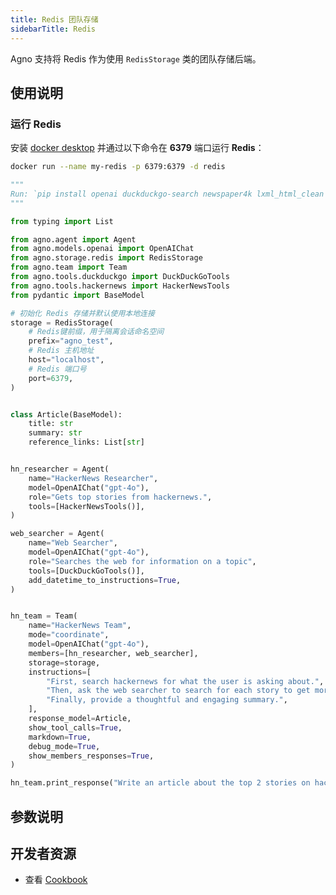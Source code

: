 ```yaml
---
title: Redis 团队存储
sidebarTitle: Redis
---
```

Agno 支持将 Redis 作为使用 `RedisStorage` 类的团队存储后端。

## 使用说明

### 运行 Redis

安装 [docker desktop](https://docs.docker.com/desktop/install/mac-install/) 并通过以下命令在 **6379** 端口运行 **Redis**：

```bash
docker run --name my-redis -p 6379:6379 -d redis
```

```python redis_storage_for_team.py
"""
Run: `pip install openai duckduckgo-search newspaper4k lxml_html_clean agno redis` to install the dependencies
"""

from typing import List

from agno.agent import Agent
from agno.models.openai import OpenAIChat
from agno.storage.redis import RedisStorage
from agno.team import Team
from agno.tools.duckduckgo import DuckDuckGoTools
from agno.tools.hackernews import HackerNewsTools
from pydantic import BaseModel

# 初始化 Redis 存储并默认使用本地连接
storage = RedisStorage(
    # Redis键前缀，用于隔离会话命名空间
    prefix="agno_test",
    # Redis 主机地址
    host="localhost",
    # Redis 端口号
    port=6379,
)


class Article(BaseModel):
    title: str
    summary: str
    reference_links: List[str]


hn_researcher = Agent(
    name="HackerNews Researcher",
    model=OpenAIChat("gpt-4o"),
    role="Gets top stories from hackernews.",
    tools=[HackerNewsTools()],
)

web_searcher = Agent(
    name="Web Searcher",
    model=OpenAIChat("gpt-4o"),
    role="Searches the web for information on a topic",
    tools=[DuckDuckGoTools()],
    add_datetime_to_instructions=True,
)


hn_team = Team(
    name="HackerNews Team",
    mode="coordinate",
    model=OpenAIChat("gpt-4o"),
    members=[hn_researcher, web_searcher],
    storage=storage,
    instructions=[
        "First, search hackernews for what the user is asking about.",
        "Then, ask the web searcher to search for each story to get more information.",
        "Finally, provide a thoughtful and engaging summary.",
    ],
    response_model=Article,
    show_tool_calls=True,
    markdown=True,
    debug_mode=True,
    show_members_responses=True,
)

hn_team.print_response("Write an article about the top 2 stories on hackernews")
```

## 参数说明

<Snippet file="storage-redis-params.mdx" />

## 开发者资源

- 查看 [Cookbook](https://github.com/agno-agi/agno/blob/main/cookbook/storage/redis_storage/redis_storage_for_team.py)